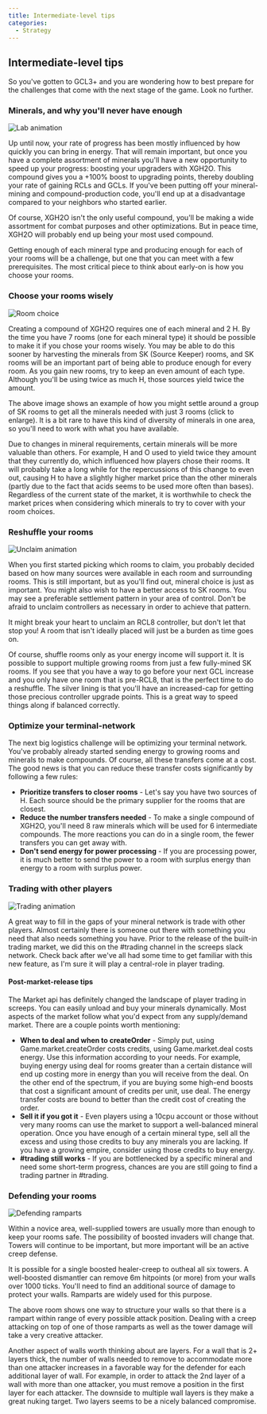 ```yaml
---
title: Intermediate-level tips
categories:
  - Strategy
---
```



## Intermediate-level tips

So you've gotten to GCL3+ and you are wondering how to best prepare for the challenges that come with the next stage of the game. Look no further.

### Minerals, and why you'll never have enough

<Image src="/images/Lab-animation.gif" alt="Lab animation" float="right" />

Up until now, your rate of progress has been mostly influenced by how quickly you can bring in energy. That will remain important, but once you have a complete assortment of minerals you'll have a new opportunity to speed up your progress: boosting your upgraders with XGH2O. This compound gives you a +100% boost to upgrading points, thereby doubling your rate of gaining RCLs and GCLs. If you've been putting off your mineral-mining and compound-production code, you'll end up at a disadvantage compared to your neighbors who started earlier.

Of course, XGH2O isn't the only useful compound, you'll be making a wide assortment for combat purposes and other optimizations. But in peace time, XGH2O will probably end up being your most used compound.

Getting enough of each mineral type and producing enough for each of your rooms will be a challenge, but one that you can meet with a few prerequisites. The most critical piece to think about early-on is how you choose your rooms.

### Choose your rooms wisely

<Image src="/images/RoomChoice.png" alt="Room choice" float="right" />

Creating a compound of XGH2O requires one of each mineral and 2 H. By the time you have 7 rooms (one for each mineral type) it should be possible to make it if you chose your rooms wisely. You may be able to do this sooner by harvesting the minerals from SK (Source Keeper) rooms, and SK rooms will be an important part of being able to produce enough for every room. As you gain new rooms, try to keep an even amount of each type. Although you'll be using twice as much H, those sources yield twice the amount.

The above image shows an example of how you might settle around a group of SK rooms to get all the minerals needed with just 3 rooms (click to enlarge). It is a bit rare to have this kind of diversity of minerals in one area, so you'll need to work with what you have available.

Due to changes in mineral requirements, certain minerals will be more valuable than others. For example, H and O used to yield twice they amount that they currently do, which influenced how players chose their rooms. It will probably take a long while for the repercussions of this change to even out, causing H to have a slightly higher market price than the other minerals (partly due to the fact that acids seems to be used more often than bases). Regardless of the current state of the market, it is worthwhile to check the market prices when considering which minerals to try to cover with your room choices.

### Reshuffle your rooms

<Image src="/images/Unclaim-animation.gif" alt="Unclaim animation" float="right" />

When you first started picking which rooms to claim, you probably decided based on how many sources were available in each room and surrounding rooms. This is still important, but as you'll find out, mineral choice is just as important. You might also wish to have a better access to SK rooms. You may see a preferable settlement pattern in your area of control. Don't be afraid to unclaim controllers as necessary in order to achieve that pattern.

It might break your heart to unclaim an RCL8 controller, but don't let that stop you! A room that isn't ideally placed will just be a burden as time goes on.

Of course, shuffle rooms only as your energy income will support it. It is possible to support multiple growing rooms from just a few fully-mined SK rooms. If you see that you have a way to go before your next GCL increase and you only have one room that is pre-RCL8, that is the perfect time to do a reshuffle. The silver lining is that you'll have an increased-cap for getting those precious controller upgrade points. This is a great way to speed things along if balanced correctly.

### Optimize your terminal-network

The next big logistics challenge will be optimizing your terminal network. You've probably already started sending energy to growing rooms and minerals to make compounds. Of course, all these transfers come at a cost. The good news is that you can reduce these transfer costs significantly by following a few rules:

- **Prioritize transfers to closer rooms** - Let's say you have two sources of H. Each source should be the primary supplier for the rooms that are closest.
- **Reduce the number transfers needed** - To make a single compound of XGH2O, you'll need 8 raw minerals which will be used for 6 intermediate compounds. The more reactions you can do in a single room, the fewer transfers you can get away with.
- **Don't send energy for power processing** - If you are processing power, it is much better to send the power to a room with surplus energy than energy to a room with surplus power.

### Trading with other players

<Image src="/images/Trading-animation.gif" alt="Trading animation" float="right" />

A great way to fill in the gaps of your mineral network is trade with other players. Almost certainly there is someone out there with something you need that also needs something you have. Prior to the release of the built-in trading market, we did this on the #trading channel in the screeps slack network. Check back after we've all had some time to get familiar with this new feature, as I'm sure it will play a central-role in player trading.

#### Post-market-release tips

The Market api has definitely changed the landscape of player trading in screeps. You can easily unload and buy your minerals dynamically. Most aspects of the market follow what you'd expect from any supply/demand market. There are a couple points worth mentioning:

- **When to deal and when to createOrder** - Simply put, using Game.market.createOrder costs credits, using Game.market.deal costs energy. Use this information according to your needs. For example, buying energy using deal for rooms greater than a certain distance will end up costing more in energy than you will receive from the deal. On the other end of the spectrum, if you are buying some high-end boosts that cost a significant amount of credits per unit, use deal. The energy transfer costs are bound to better than the credit cost of creating the order.
- **Sell it if you got it** - Even players using a 10cpu account or those without very many rooms can use the market to support a well-balanced mineral operation. Once you have enough of a certain mineral type, sell all the excess and using those credits to buy any minerals you are lacking. If you have a growing empire, consider using those credits to buy energy.
- **#trading still works** - If you are bottlenecked by a specific mineral and need some short-term progress, chances are you are still going to find a trading partner in #trading.

### Defending your rooms

<Image src="/images/DefendingRamparts.png" alt="Defending ramparts" float="right" />

Within a novice area, well-supplied towers are usually more than enough to keep your rooms safe. The possibility of boosted invaders will change that. Towers will continue to be important, but more important will be an active creep defense.

It is possible for a single boosted healer-creep to outheal all six towers. A well-boosted dismantler can remove 6m hitpoints (or more) from your walls over 1000 ticks. You'll need to find an additional source of damage to protect your walls. Ramparts are widely used for this purpose.

The above room shows one way to structure your walls so that there is a rampart within range of every possible attack position. Dealing with a creep attacking on top of one of those ramparts as well as the tower damage will take a very creative attacker.

Another aspect of walls worth thinking about are layers. For a wall that is 2+ layers thick, the number of walls needed to remove to accommodate more than one attacker increases in a favorable way for the defender for each additional layer of wall. For example, in order to attack the 2nd layer of a wall with more than one attacker, you must remove a position in the first layer for each attacker. The downside to multiple wall layers is they make a great nuking target. Two layers seems to be a nicely balanced compromise.